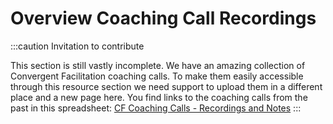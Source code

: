 
# Overview Coaching Call Recordings

:::caution Invitation to contribute

This section is still vastly incomplete. We have an amazing collection of Convergent Facilitation coaching calls. To make them easily accessible through this resource section we need support to upload them in a different place and a new page here. You find links to the coaching calls from the past in this spreadsheet: [CF Coaching Calls - Recordings and Notes](https://docs.google.com/spreadsheets/d/1WiKCVfoyH2mAPPPEuuDxbQM6vlmY-m4kfUVcUjSAvxY/edit#gid=635323303)
:::

<DocCardList/>

